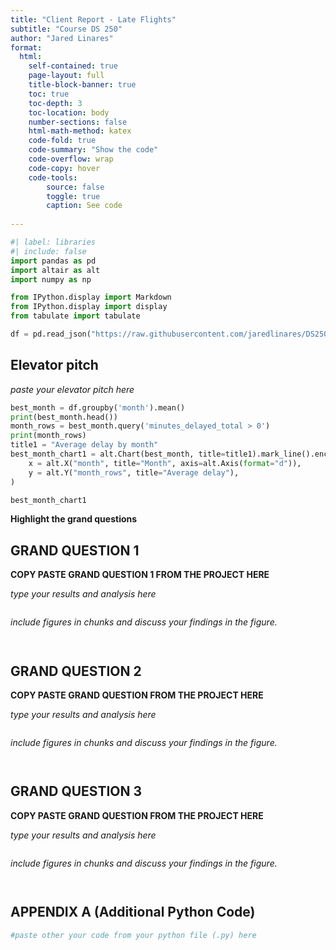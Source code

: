 ```yaml
---
title: "Client Report - Late Flights"
subtitle: "Course DS 250"
author: "Jared Linares"
format:
  html:
    self-contained: true
    page-layout: full
    title-block-banner: true
    toc: true
    toc-depth: 3
    toc-location: body
    number-sections: false
    html-math-method: katex
    code-fold: true
    code-summary: "Show the code"
    code-overflow: wrap
    code-copy: hover
    code-tools:
        source: false
        toggle: true
        caption: See code
    
---
```


```python
#| label: libraries
#| include: false
import pandas as pd
import altair as alt
import numpy as np

from IPython.display import Markdown
from IPython.display import display
from tabulate import tabulate

df = pd.read_json("https://raw.githubusercontent.com/jaredlinares/DS250/master/late_flights.json")
```


## Elevator pitch

_paste your elevator pitch here_

```python
best_month = df.groupby('month').mean()
print(best_month.head())
month_rows = best_month.query('minutes_delayed_total > 0')
print(month_rows)
title1 = "Average delay by month"
best_month_chart1 = alt.Chart(best_month, title=title1).mark_line().encode(
    x = alt.X("month", title="Month", axis=alt.Axis(format="d")),
    y = alt.Y("month_rows", title="Average delay"),
)

best_month_chart1
```

__Highlight the grand questions__

## GRAND QUESTION 1

__COPY PASTE GRAND QUESTION 1 FROM THE PROJECT HERE__

_type your results and analysis here_

```python


```

_include figures in chunks and discuss your findings in the figure._

```python

```


```python


```


## GRAND QUESTION 2

__COPY PASTE GRAND QUESTION FROM THE PROJECT HERE__

_type your results and analysis here_

```python


```

_include figures in chunks and discuss your findings in the figure._

```python

```


```python


```


## GRAND QUESTION 3

__COPY PASTE GRAND QUESTION FROM THE PROJECT HERE__

_type your results and analysis here_

```python


```

_include figures in chunks and discuss your findings in the figure._

```python

```


```python


```



## APPENDIX A (Additional Python Code)

```python
#paste other your code from your python file (.py) here
```
